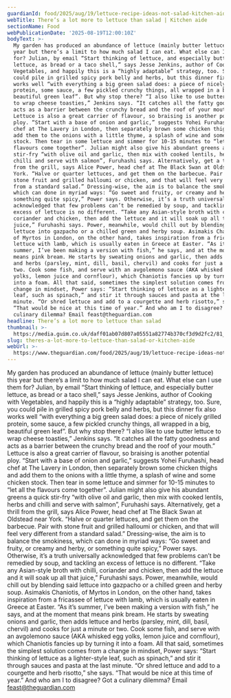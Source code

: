```yaml
---
guardianId: food/2025/aug/19/lettuce-recipe-ideas-not-salad-kitchen-aide-anna-berrill
webTitle: There’s a lot more to lettuce than salad | Kitchen aide
sectionName: Food
webPublicationDate: '2025-08-19T12:00:10Z'
bodyText: >-
  My garden has produced an abundance of lettuce (mainly butter lettuce) this
  year but there’s a limit to how much salad I can eat. What else can I use them
  for? Julian, by email “Start thinking of lettuce, and especially butter
  lettuce, as bread or a taco shell,” says Jesse Jenkins, author of Cooking with
  Vegetables, and happily this is a “highly adaptable” strategy, too. Sure, you
  could pile in grilled spicy pork belly and herbs, but this dinner fix also
  works well “with everything a big green salad does: a piece of nicely grilled
  protein, some sauce, a few pickled crunchy things, all wrapped in a big,
  beautiful green leaf”. But why stop there? “I also like to use butter lettuce
  to wrap cheese toasties,” Jenkins says. “It catches all the fatty goodness and
  acts as a barrier between the crunchy bread and the roof of your mouth.”
  Lettuce is also a great carrier of flavour, so braising is another potential
  ploy. “Start with a base of onion and garlic,” suggests Yohei Furuhashi, head
  chef at The Lavery in London, then separately brown some chicken thighs and
  add them to the onions with a little thyme, a splash of wine and some chicken
  stock. Then tear in some lettuce and simmer for 10-15 minutes to “let all the
  flavours come together”. Julian might also give his abundant greens a quick
  stir-fry “with olive oil and garlic, then mix with cooked lentils, herbs and
  chilli and serve with salmon”, Furuhashi says. Alternatively, get a thrill
  from the grill, says Alice Power, head chef at The Black Swan at Oldstead near
  York. “Halve or quarter lettuces, and get them on the barbecue. Pair with
  stone fruit and grilled halloumi or chicken, and that will feel very different
  from a standard salad.” Dressing-wise, the aim is to balance the smokiness,
  which can done in myriad ways: “Go sweet and fruity, or creamy and herby, or
  something quite spicy,” Power says. Otherwise, it’s a truth universally
  acknowledged that few problems can’t be remedied by soup, and tackling an
  excess of lettuce is no different. “Take any Asian-style broth with chilli,
  coriander and chicken, then add the lettuce and it will soak up all that
  juice,” Furuhashi says. Power, meanwhile, would chill out by blending said
  lettuce into gazpacho or a chilled green and herby soup. Asimakis Chaniotis,
  of Myrtos in London, on the other hand, takes inspiration from a fricassee of
  lettuce with lamb, which is usually eaten in Greece at Easter. “As it’s
  summer, I’ve been making a version with fish,” he says, and at the moment that
  means pink bream. He starts by sweating onions and garlic, then adds lettuce
  and herbs (parsley, mint, dill, basil, chervil) and cooks for just a minute or
  two. Cook some fish, and serve with an avgolemono sauce (AKA whisked egg
  yolks, lemon juice and cornflour), which Chaniotis fancies up by turning it
  into a foam. All that said, sometimes the simplest solution comes from a
  change in mindset, Power says: “Start thinking of lettuce as a lighter-style
  leaf, such as spinach,” and stir it through sauces and pasta at the last
  minute. “Or shred lettuce and add to a courgette and herb risotto,” she says.
  “That would be nice at this time of year.” And who am I to disagree? Got a
  culinary dilemma? Email feast@theguardian.com
headline: There’s a lot more to lettuce than salad
thumbnail: >-
  https://media.guim.co.uk/daff01ab07d807a05551a82774b370cf3d9d2fc2/81_410_3547_2836/500.jpg
slug: theres-a-lot-more-to-lettuce-than-salad-or-kitchen-aide
webUrl: >-
  https://www.theguardian.com/food/2025/aug/19/lettuce-recipe-ideas-not-salad-kitchen-aide-anna-berrill
---
```

My garden has produced an abundance of lettuce (mainly butter lettuce) this year but there’s a limit to how much salad I can eat. What else can I use them for? Julian, by email “Start thinking of lettuce, and especially butter lettuce, as bread or a taco shell,” says Jesse Jenkins, author of Cooking with Vegetables, and happily this is a “highly adaptable” strategy, too. Sure, you could pile in grilled spicy pork belly and herbs, but this dinner fix also works well “with everything a big green salad does: a piece of nicely grilled protein, some sauce, a few pickled crunchy things, all wrapped in a big, beautiful green leaf”. But why stop there? “I also like to use butter lettuce to wrap cheese toasties,” Jenkins says. “It catches all the fatty goodness and acts as a barrier between the crunchy bread and the roof of your mouth.” Lettuce is also a great carrier of flavour, so braising is another potential ploy. “Start with a base of onion and garlic,” suggests Yohei Furuhashi, head chef at The Lavery in London, then separately brown some chicken thighs and add them to the onions with a little thyme, a splash of wine and some chicken stock. Then tear in some lettuce and simmer for 10-15 minutes to “let all the flavours come together”. Julian might also give his abundant greens a quick stir-fry “with olive oil and garlic, then mix with cooked lentils, herbs and chilli and serve with salmon”, Furuhashi says. Alternatively, get a thrill from the grill, says Alice Power, head chef at The Black Swan at Oldstead near York. “Halve or quarter lettuces, and get them on the barbecue. Pair with stone fruit and grilled halloumi or chicken, and that will feel very different from a standard salad.” Dressing-wise, the aim is to balance the smokiness, which can done in myriad ways: “Go sweet and fruity, or creamy and herby, or something quite spicy,” Power says. Otherwise, it’s a truth universally acknowledged that few problems can’t be remedied by soup, and tackling an excess of lettuce is no different. “Take any Asian-style broth with chilli, coriander and chicken, then add the lettuce and it will soak up all that juice,” Furuhashi says. Power, meanwhile, would chill out by blending said lettuce into gazpacho or a chilled green and herby soup. Asimakis Chaniotis, of Myrtos in London, on the other hand, takes inspiration from a fricassee of lettuce with lamb, which is usually eaten in Greece at Easter. “As it’s summer, I’ve been making a version with fish,” he says, and at the moment that means pink bream. He starts by sweating onions and garlic, then adds lettuce and herbs (parsley, mint, dill, basil, chervil) and cooks for just a minute or two. Cook some fish, and serve with an avgolemono sauce (AKA whisked egg yolks, lemon juice and cornflour), which Chaniotis fancies up by turning it into a foam. All that said, sometimes the simplest solution comes from a change in mindset, Power says: “Start thinking of lettuce as a lighter-style leaf, such as spinach,” and stir it through sauces and pasta at the last minute. “Or shred lettuce and add to a courgette and herb risotto,” she says. “That would be nice at this time of year.” And who am I to disagree? Got a culinary dilemma? Email feast@theguardian.com
